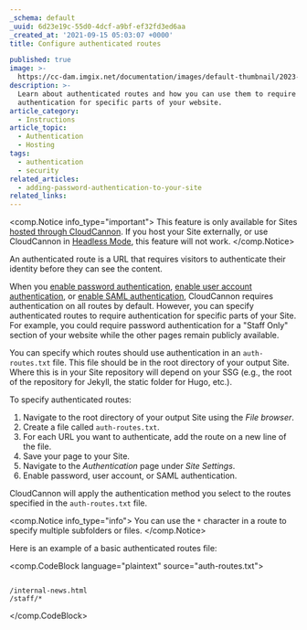```yaml
---
_schema: default
_uuid: 6d23e19c-55d0-4dcf-a9bf-ef32fd3ed6aa
_created_at: '2021-09-15 05:03:07 +0000'
title: Configure authenticated routes

published: true
image: >-
  https://cc-dam.imgix.net/documentation/images/default-thumbnail/2023-Q4/CloudCannon-Documentation-Thumbnail.png
description: >-
  Learn about authenticated routes and how you can use them to require
  authentication for specific parts of your website.
article_category:
  - Instructions
article_topic:
  - Authentication
  - Hosting
tags:
  - authentication
  - security
related_articles:
  - adding-password-authentication-to-your-site
related_links:
---
```

<comp.Notice info_type="important">
  This feature is only available for Sites [hosted through CloudCannon](/documentation/articles/what-is-web-hosting/#hosting-on-cloud-cannon). If you host your Site externally, or use CloudCannon in [Headless Mode](/documentation/articles/what-is-headless-mode/), this feature will not work.
</comp.Notice>

An authenticated route is a URL that requires visitors to authenticate their identity before they can see the content.

When you [enable password authentication](/documentation/articles/enable-password-authentication/), [enable user account authentication](/documentation/articles/enable-user-account-authentication/), or [enable SAML authentication](/documentation/articles/enable-saml-authentication/), CloudCannon requires authentication on all routes by default. However, you can specify authenticated routes to require authentication for specific parts of your Site. For example, you could require password authentication for a "Staff Only" section of your website while the other pages remain publicly available.

You can specify which routes should use authentication in an `auth-routes.txt` file. This file should be in the root directory of your output Site. Where this is in your Site repository will depend on your SSG (e.g., the root of the repository for Jekyll, the static folder for Hugo, etc.).

To specify authenticated routes:

1. Navigate to the root directory of your output Site using the *File browser*.
2. Create a file called `auth-routes.txt`.
3. For each URL you want to authenticate, add the route on a new line of the file.
4. Save your page to your Site.
5. Navigate to the *Authentication* page under *Site Settings*.
6. Enable password, user account, or SAML authentication.

CloudCannon will apply the authentication method you select to the routes specified in the `auth-routes.txt` file.

<comp.Notice info_type="info">
  You can use the `*` character in a route to specify multiple subfolders or files.
</comp.Notice>

Here is an example of a basic authenticated routes file:

<comp.CodeBlock language="plaintext" source="auth-routes.txt">
```

/internal-news.html
/staff/*

```
</comp.CodeBlock>